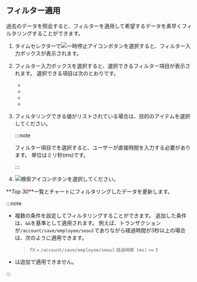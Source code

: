 ## フィルター適用

過去のデータを照会すると、フィルターを適用して希望するデータを素早くフィルタリングすることができます。 

1. タイムセレクターで![一時停止アイコン](/img/ico-pause.svg)ボタンを選択すると、フィルター入力ボックスが表示されます。

   <ImgLang img='txmap-filter.png' desc='フィルター' />

2. フィルター入力ボックスを選択すると、選択できるフィルター項目が表示されます。 選択できる項目は次のとおりです。

   - <Cmdname sid="elapsed" className="uitext" />

   - <Cmdname sid="transaction" className="uitext" />

   - <Cmdname sid="domain" className="uitext" />

   - <Cmdname sid="ip" className="uitext" />

3. フィルタリングできる値がリストされている場合は、目的のアイテムを選択してください。

   :::note

   フィルター項目で<Cmdname sid="elapsed" className="uitext" />を選択すると、ユーザーが直接時間を入力する必要があります。 単位はミリ秒(ms)です。

   :::

4. ![検索アイコン](/img/ico-btn-search.png)ボタンを選択してください。

**_Top 30_**一覧と<Cmdname sid="transaction_map" className="uitext" />チャートにフィルタリングしたデータを更新します。

:::note

- 複数の条件を設定してフィルタリングすることができます。 追加した条件は、`&&`を基準として適用されます。 例えば、トランザクションが`/account/save/employee/seoul`でありながら経過時間が3秒以上の場合は、次のように適用できます。

  > `TX` `=` `/account/save/employee/seoul` `経過時間 (ms)` `>=` `3`

- <Cmdname sid="elapsed" className="uitext" />は追加で適用できません。

:::
